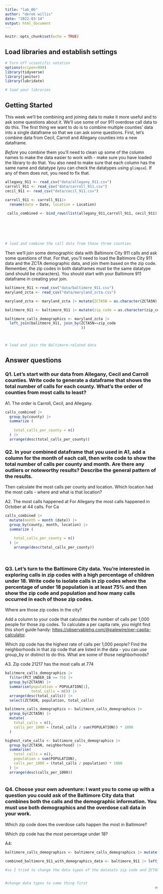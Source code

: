 ```yaml
---
title: "lab_06"
author: "derek willis"
date: "2022-03-14"
output: html_document
---
```


```r
knitr::opts_chunk$set(echo = TRUE)
```

## Load libraries and establish settings

```r
# Turn off scientific notation
options(scipen=999)
library(tidyverse)
library(janitor)
library(lubridate)

# load your libraries

```

## Getting Started

This week we'll be combining and joining data to make it more useful and to ask some questions about it. We'll use some of our 911 overdose call data to do this. The first thing we want to do is to combine multiple counties' data into a single dataframe so that we can ask some questions. First, let's combine data from Cecil, Carroll and Allegany counties into a new dataframe.

*Before* you combine them you'll need to clean up some of the column names to make the data easier to work with - make sure you have loaded the library to do that. You also need to make sure that each column has the same name and datatype (you can check the datatypes using `glimpse`). If any of them does not, you need to fix that.

```r
allegany_911 <- read_csv("data/allegany_911.csv")
carroll_911 <- read_csv("data/carroll_911.csv")
cecil_911 <- read_csv("data/cecil_911.csv")

carroll_911 <- carroll_911|> 
  rename(date = Date, location = Location) 
  
 calls_combined <- bind_rows(list(allegany_911,carroll_911, cecil_911))






# load and combine the call data from those three counties

```

Then we'll join some demographic data with Baltimore City 911 calls and ask some questions of that. For that, you'll need to load the Baltimore City 911 data and the ZCTA demographic data, and join them based on the zip code. Remember, the zip codes in both dataframes must be the same datatype (and should be characters). You should start with your Baltimore 911 dataframe in creating your join.

```r
baltimore_911 <-read_csv("data/baltimore_911.csv")
maryland_zcta <- read_csv("data/maryland_zcta.csv")

maryland_zcta <- maryland_zcta |> mutate(ZCTA5N = as.character(ZCTA5N))

balitmore_911 <- baltimore_911 |> mutate(zip_code = as.character(zip_code))

baltimore_calls_demographics <- maryland_zcta |> 
  left_join(balitmore_911, join_by(ZCTA5N==zip_code
                                   ))



# load and join the Baltimore-related data
```

## Answer questions

### Q1. Let's start with our data from Allegany, Cecil and Carroll counties. Write code to generate a dataframe that shows the total number of calls for each county. What's the order of counties from most calls to least?

A1. The order is Carroll, Cecil, and Allegany.

```r
calls_combined |>
  group_by(county) |>
  summarize (
    
    total_calls_per_county = n()
  ) |>
  arrange(desc(total_calls_per_county))
```

### Q2. In your combined dataframe that you used in A1, add a column for the month of each call, then write code to show the total number of calls per county and month. Are there any outliers or noteworthy results? Describe the general pattern of the results.

Then calculate the most calls per county and location. Which location had the most calls - where and what is that location?

A2. The most calls happened at For Allegany the most calls happened in October at 44 calls. For Ca

```r
calls_combined |>
  mutate(month = month (date)) |> 
  group_by(county, month, location) |>
  summarize (
    
    total_calls_per_county = n()
  ) |>
    arrange(desc(total_calls_per_county))

  
```

### Q3. Let's turn to the Baltimore City data. You're interested in exploring calls in zip codes with a high percentage of children under 18. Write code to isolate calls in zip codes where the percentage of under 18 population is at least 75% and then show the zip code and population and how many calls occurred in each of those zip codes.

Where are those zip codes in the city?

Add a column to your code that calculates the number of calls per 1,000 people for those zip codes. To calculate a per capita rate, you might find this short guide handy: [https://observablehq.com/\@palewire/per-capita-calculator](https://observablehq.com/@palewire/per-capita-calculator){.uri}.

Which zip code has the highest rate of calls per 1,000 people? Find the neighborhoods in that zip code that are listed in the data - you can use group_by or distinct to do this. What are some of those neighborhoods?

A3. Zip code 21217 has the most calls at 774

```r
balitmore_calls_demographics |>
  filter(PCT_UNDER_18 >= 75) |>
  group_by(ZCTA5N) |>                       
  summarise(population = POPULATION[1],   
            total_calls = n()) |>           
  arrange(desc(total_calls)) |>           
  select(ZCTA5N, population, total_calls)

balitmore_calls_demographics <- balitmore_calls_demographics |>
  group_by(ZCTA5N) |>
  mutate(
    total_calls = n(),
    calls_per_1000 = (total_calls / sum(POPULATION)) * 1000
  )

highest_rate_calls <- baltimore_calls_demographics |>
  group_by(ZCTA5N, neighborhood) |>
  summarise(
    total_calls = n(),
    population = sum(POPULATION),
    calls_per_1000 = (total_calls / population) * 1000
  ) |>
  arrange(desc(calls_per_1000))
  
```

### Q4. Choose your own adventure: I want you to come up with a question you could ask of the Baltimore City data that combines both the calls and the demographic information. You must use both demographics and the overdose call data in your work.

Which zip code does the overdose calls happen the most in Baltimore?

Which zip code has the most percentage under 18?

A4:

```r

baltimore_calls_demographics <- baltimore_calls_demographics |> mutate(ZCTA5N = as.character(ZCTA5N)) baltimore_911 <- baltimore_911 |> mutate(zip_code = as.character(zip_code)) 

combined_baltimore_911_with_demographics_data <- baltimore_911 |> left_join (baltimore_calls_demographics, join_by( ZCTA5N == zip_code)) 

#so I tried to change the data types of the datasets zip code and ZCTA5N columns, then tried to combine the demographic data with the baltimore 911 data, at first it worked then when I came back to reload it it didnt 

 
#change data types to same thing first 
                                                                     #maryland_population_with_voters_and_demographics <- maryland_population_with_voters |> left_join(maryland_demographics, join_by(COUNTY == NAME))
```
